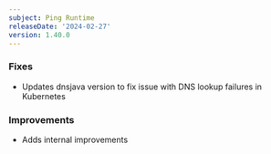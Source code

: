```yaml
---
subject: Ping Runtime
releaseDate: '2024-02-27'
version: 1.40.0
---
```


### Fixes
* Updates dnsjava version to fix issue with DNS lookup failures in Kubernetes

### Improvements
* Adds internal improvements
